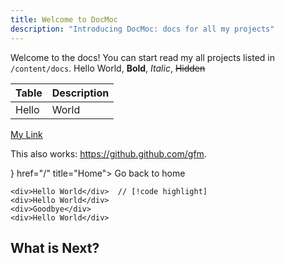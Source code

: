 ```yaml
---
title: Welcome to DocMoc
description: "Introducing DocMoc: docs for all my projects"
---
```


Welcome to the docs! You can start read my all projects listed in `/content/docs`.
Hello World, **Bold**, _Italic_, ~~Hidden~~

| Table | Description |
| ----- | ----------- |
| Hello | World       |

[My Link](https://github.github.com/gfm)

This also works: https://github.github.com/gfm.


<Cards>
  <Card icon={<HomeIcon />} href="/" title="Home">
    Go back to home
  </Card>
</Cards>

```tsx
<div>Hello World</div>  // [!code highlight]
<div>Hello World</div>
<div>Goodbye</div>
<div>Hello World</div>
```

## What is Next?

<Cards>
  <Card title="Learn more about Next.js" href="https://nextjs.org/docs" />
  <Card title="Learn more about Fumadocs" href="https://fumadocs.vercel.app" />
</Cards>
